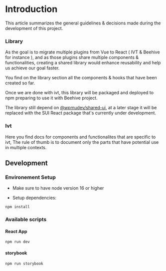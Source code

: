 
<Meta title="Introduction" />

# Introduction

This article summarizes the general guidelines & decisions made during the development of this project.

### Library

As the goal is to migrate multiple plugins from Vue to React ( IVT & Beehive for instance ), and as those plugins share multiple components & functionalities, creating a shared library would enhance reusability and help us achieve our goal faster.

You find on the library section all the components & hooks that have been created so far.

Once we are done with ivt, this library will be packaged and deployed to npm preparing to use it with Beehive project.

The library still depend on [@wpmudev/shared-ui](https://www.npmjs.com/package/@wpmudev/shared-ui), at a later stage it will be replaced with the SUI React package that's currently under development.

### Ivt

Here you find docs for components and functionalites that are specific to ivt, The rule of thumb is to document only the parts that have potential use in multiple contexts.

## Development

### Environement Setup

-   Make sure to have node version 16 or higher

-   Setup dependencies:

```
npm install
```

### Available scripts

#### React App

```
npm run dev
```

#### storybook

```
npm run storybook
```
